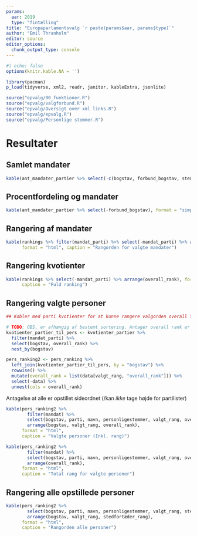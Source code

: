 ```yaml
---
params:
  aar: 2019
  type: "fintælling"
title: "Europaparlamentsvalg `r paste(params$aar, params$type)`"
author: "Emil Thranholm"
editor: source
editor_options: 
  chunk_output_type: console
---
```


```r
#| echo: false
options(knitr.kable.NA = '')
```


```r

library(pacman)
p_load(tidyverse, xml2, readr, janitor, kableExtra, jsonlite)

source("epvalg/00_funktioner.R")
source("epvalg/valgforbund.R")
source("epvalg/Oversigt over xml links.R")
source("epvalg/epvalg.R")
source("epvalg/Personlige stemmer.R")

```

# Resultater

## Samlet mandater

```r
kable(ant_mandater_partier %>% select(-c(bogstav, forbund_bogstav, stemmer, pct_stemmer)) %>% filter(mandater > 0), format = "simple")
```

## Procentfordeling og mandater

```r

kable(ant_mandater_partier %>% select(-forbund_bogstav), format = "simple")

```

## Rangering af mandater

```r

kable(rankings %>% filter(mandat_parti) %>% select(-mandat_parti) %>% arrange(overall_rank),
      format = "html", caption = "Rangorden for valgte mandater")

```

## Rangering kvotienter

```r
kable(rankings %>% select(-mandat_parti) %>% arrange(overall_rank), format = "html",
      caption = "Fuld ranking")

```

## Rangering valgte personer

```r
## Kobler med parti kvotienter for at kunne rangere valgorden overall for personer

# TODO: OBS, er afhængig af bestemt sortering. Antager overall rank er stigende, grupperet på partier.
kvotienter_partier_til_pers <- kvotienter_partier %>% 
  filter(mandat_parti) %>% 
  select(bogstav, overall_rank) %>% 
  nest_by(bogstav)

pers_ranking2 <- pers_ranking %>% 
  left_join(kvotienter_partier_til_pers, by = "bogstav") %>% 
  rowwise() %>%
  mutate(overall_rank = list(data[valgt_rang, "overall_rank"])) %>% 
  select(-data) %>% 
  unnest(cols = overall_rank)


```


Antagelse at alle er opstillet sideordnet (/kan *ikke* tage højde for partilister)

```r

kable(pers_ranking2 %>% 
        filter(mandat) %>% 
        select(bogstav, parti, navn, personligestemmer, valgt_rang, overall_rank) %>% 
        arrange(bogstav, valgt_rang, overall_rank),
      format = "html",
      caption = "Valgte personer (Inkl. rang)")

```

```r

kable(pers_ranking2 %>% 
        filter(mandat) %>% 
        select(bogstav, parti, navn, personligestemmer, valgt_rang, overall_rank) %>% 
        arrange(overall_rank),
      format = "html",
      caption = "Total rang for valgte personer")

```

## Rangering alle opstillede personer

```r

kable(pers_ranking2 %>% 
        select(bogstav, parti, navn, personligestemmer, valgt_rang, stedfortæder_rang) %>% 
        arrange(bogstav, valgt_rang, stedfortæder_rang), 
      format = "html",
      caption = "Rangorden alle personer")

```



